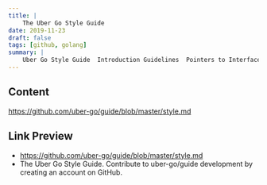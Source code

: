 ```yaml
---
title: |
    The Uber Go Style Guide
date: 2019-11-23
draft: false
tags: [github, golang]
summary: |
    Uber Go Style Guide  Introduction Guidelines  Pointers to Interfaces Verify Interface Compliance Receivers and Interfaces Zero-value Mutexes are Valid Copy Slices and Maps at Boundaries Defer to Clean Up...
---
```


## Content

https://github.com/uber-go/guide/blob/master/style.md

## Link Preview

- https://github.com/uber-go/guide/blob/master/style.md
- The Uber Go Style Guide. Contribute to uber-go/guide development by creating an account on GitHub.
